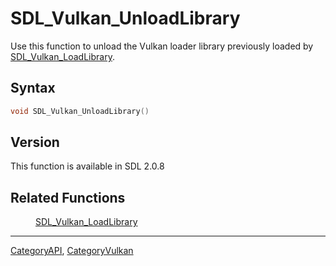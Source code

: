 
<!-- #*^*^*^*^*See https://wiki.libsdl.org/SGFunctions for details on editing this page*^*^*^*^* -->


= SDL_Vulkan_UnloadLibrary =

Use this function to unload the Vulkan loader library previously loaded by [[SDL_Vulkan_LoadLibrary]].




== Syntax ==
<syntaxhighlight lang='c++'>
void SDL_Vulkan_UnloadLibrary()
</syntaxhighlight>


== Version ==
This function is available in SDL 2.0.8

== Related Functions ==
:[[SDL_Vulkan_LoadLibrary]]

----
[[CategoryAPI]], [[CategoryVulkan]]
